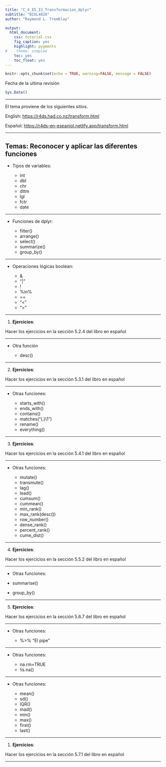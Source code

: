 ```yaml
---
title: "C_4_E5_I3_Transformacion_dplyr"
subtitle: "BIOL4026"
author: "Raymond L. Tremblay"

output:
  html_document:
    css: tutorial.css
    fig_caption: yes
    highlight: pygments
#    theme: simplex
    toc: yes
    toc_float: yes
---
```


```r
knitr::opts_chunk$set(echo = TRUE, warning=FALSE, message = FALSE)
```

```{=html}
<style>
.list-group-item.active, .list-group-item.active:focus, .list-group-item.active:hover {
    background-color: #11c1d9;
}
</style>
```


Fecha de la ultima revisión
```r

Sys.Date()
```

***


El tema proviene de los siguientes sitios.

English:
 <https://r4ds.had.co.nz/transform.html>
 
Español:
 <https://r4ds-en-espaniol.netlify.app/transform.html>
 
 
***


## Temas: Reconocer y aplicar las diferentes funciones

- Tipos de variables:
  
    - int
    - dbl
    - chr
    - dttm
    - lgl
    - fctr
    - date
 
 *** 
- Funciones de dplyr:
  
   - filter()
   - arrange()
   - select()
   - summarize()
   - group_by()
   
***  
- Operaciones lógicas boolean:
  
   - &
   - "|"
   - !
   - %in%
   - ==
   - "<"
   - ">"
   
 
***

1. **Ejercicios**:

 Hacer los ejercicios en la sección 5.2.4 del libro en español
 
 
   

***

- Otra función

  - desc()
   

***

2. **Ejercicios**:

Hacer los ejercicios en la sección 5.3.1 del libro en español

***

- Otras funciones:

  - starts_with()
  - ends_with()
  - contains()
  - matches("(.)\\1")
  - rename()
  - everything()
 
 
***

3.  **Ejercicios**:

Hacer los ejercicios en la sección 5.4.1 del libro en español

***

- Otras funciones:
 
  - mutate()
  - transmute()
  - lag()
  - lead()
  - cumsum()
  - cummean()
  - min_rank()
  - max_rank(desc())
  - row_number()
  - dense_rank()
  - percent_rank()
  - cume_dist()
  
  
***

4.  **Ejercicios**:

Hacer los ejercicios en la sección 5.5.2 del libro en español

***

- Otras funciones:

 - summarise()
 - group_by()
 

***

5.  **Ejercicios**:

Hacer los ejercicios en la sección 5.6.7 del libro en español

***

- Otras funciones:

  - %>%  "El pipe"
 

***

- Otras funciones:
 
  - na.rm=TRUE
  - !is.na()
 

***

- Otras funciones:

  - mean()
  - sd()
  - IQR()
  - mad()
  - min()
  - max()
  - first()
  - last()
  
  
***

1.  **Ejercicios**:


Hacer los ejercicios en la sección 5.7.1 del libro en español

***
 
 
 
 
   

    